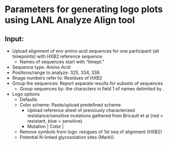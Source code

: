 # Parameters for generating logo plots using LANL Analyze Align tool

## Input: 
  - Upload alignment of env amino acid sequences for one participant (all timepoints) with HXB2 reference sequence\
      - Names of sequences start with "timept."\
  - Sequence type: Amino Acid\
  - Positions/range to analyze: 325, 334, 336\
  - Rnage numbers refer to: Residues of HXB2\
  - Group the sequences: Report separate results for subsets of sequences\
      - Group sequences by: the characters in field 1 of names delimited by .\
  - Logo options\
      - Defaults\
      - Color scheme: Paste/upload predefined scheme\
        - Upload reference sheet of previously characterized resistance/sensitive mutations gathered from Bricault et al (red = resistant, blue = sensitive)\
        - Mutation | Color |\
      - Remove symbols from logo: resigues of 1st seq of alignment (HXB2)\
      - Potential N-linked glycosolation sites (Mark)}
